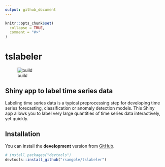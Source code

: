 ```yaml
---
output: github_document
---
```


<!-- README.md is generated from README.Rmd. Please edit that file -->

```r
knitr::opts_chunk$set(
  collapse = TRUE,
  comment = "#>"
)
```

# tslabeler

![build](https://github.com/rsangole/tslabeler/workflows/build/badge.svg)

## Shiny app to label time series data

Labeling time series data is a typical preprocessing step for developing time series forecasting, classification or anomaly detection models. This Shiny app allows you to label very large quantities of time series data interactively, yet quickly.

## Installation

You can install the **development** version from
[GitHub](https://github.com/rsangole/tslabeler).

```r
# install.packages("devtools")
devtools::install_github("rsangole/tslabeler")
```

